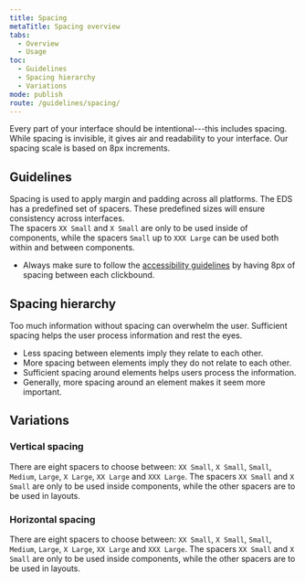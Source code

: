 ```yaml
---
title: Spacing
metaTitle: Spacing overview
tabs:
  - Overview
  - Usage
toc:
  - Guidelines
  - Spacing hierarchy
  - Variations
mode: publish
route: /guidelines/spacing/
---
```


Every part of your interface should be intentional---this includes spacing. While spacing is invisible, it gives air and readability to your interface. Our spacing scale is based on 8px increments.

<!--One to two sentences as an introduction to the component-->

## Guidelines

<!--List how to use it, sizes, widths, grid interactions, color allowances -->

Spacing is used to apply margin and padding across all platforms.
The EDS has a predefined set of spacers. These predefined sizes will ensure consistency across interfaces.  
The spacers `XX Small` and `X Small` are only to be used inside of components, while the spacers `Small` up to `XXX Large` can be used both within and between components.

- Always make sure to follow the [accessibility guidelines](https://eds.equinor.com/guidelines/accessibility/ 'EDS accessibility guidelines') by having 8px of spacing between each clickbound.

## Spacing hierarchy

Too much information without spacing can overwhelm the user. Sufficient spacing helps the user process information and rest the eyes.

- Less spacing between elements imply they relate to each other.
- More spacing between elements imply they do not relate to each other.
- Sufficient spacing around elements helps users process the information.
- Generally, more spacing around an element makes it seem more important.

## Variations

<!--One ### heading per frame in Figma, explaining each component in that frame. One 'content' section per variation if needed -->

### Vertical spacing

There are eight spacers to choose between: `XX Small`, `X Small`, `Small`, `Medium`, `Large`, `X Large`, `XX Large` and `XXX Large`. The spacers `XX Small` and `X Small` are only to be used inside components, while the other spacers are to be used in layouts.

<FigmaImage
  url="https://www.figma.com/file/0TbIXrrObWj80Cf7KucKYFL0/Design-Tokens?node-id=239%3A0"
  alt="Figma design verical spacing"
/>

### Horizontal spacing

There are eight spacers to choose between: `XX Small`, `X Small`, `Small`, `Medium`, `Large`, `X Large`, `XX Large` and `XXX Large`. The spacers `XX Small` and `X Small` are only to be used inside components, while the other spacers are to be used in layouts.

<FigmaImage
  url="https://www.figma.com/file/0TbIXrrObWj80Cf7KucKYFL0/Design-Tokens?node-id=239%3A1"
  alt="Figma design for horizontal spacing"
/>
